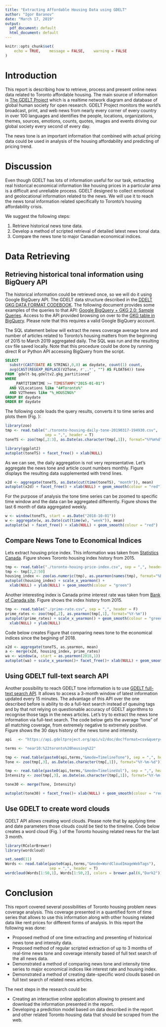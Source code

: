 ```yaml
---
title: "Extracting Affordable Housing Data using GDELT"
author: "Igor Baranov"
date: "March 17, 2019"
output:
  pdf_document: default
  html_document: default
---
```


```r
knitr::opts_chunk$set(
	echo = TRUE, 	message = FALSE,	warning = FALSE
)
```

# Introduction
This report is describing how to retrieve, process and present online news data related to Toronto affordable housing. The main source of information is [The GDELT Project](https://www.gdeltproject.org/) which is a realtime network diagram and database of global human society for open research. GDELT Project monitors the world's broadcast, print, and web news from nearly every corner of every country in over 100 languages and identifies the people, locations, organizations, themes, sources, emotions, counts, quotes, images and events driving our global society every second of every day.

The news tone is an important information that combined with actual pricing data could be used in analysis of the housing affordability and predicting of pricing trend.

# Discussion
Even though GDELT has lots of information useful for our task, extracting real historical economical information like housing prices in a particular area is a difficult and unreliable process. GDELT designed to collect emotional and geolocational information related to the news. We will use it to reach the news tonal information related specifically to Toronto's housing affordability crisis.

We suggest the following steps:


 1. Retrieve historical news tone data.
 2. Develop a method of scripted retrieval of detailed latest news tonal data.
 3. Compare the news tone to major Canadian economical indices.

# Data Retrieving

## Retrieving historical tonal information using BigQuery API

The historical information could be retrieved once, so we will do it using Google BigQuery API. The GDELT data structure described in the [DDELT GKG DATA FORMAT CODEBOOK](http://data.gdeltproject.org/documentation/GDELT-Global_Knowledge_Graph_Codebook-V2.1.pdf). The following document provides some examples of the queries to that API: [Google BigQuery + GKG 2.0: Sample Queries](https://blog.gdeltproject.org/google-bigquery-gkg-2-0-sample-queries/). Access to the API provided browsing on over to the [GKG table in BigQuery](https://bigquery.cloud.google.com/table/gdelt-bq:gdeltv2.gkg). Please note that this requires a valid Google BigQuery account.

The SQL statement below will extract the news coverage average tone and number of articles related to Toronto's housing matters from the beginning of 2015 to March 2019 aggregated daily. The SQL was run and the resulting csv file saved locally. Note that this procedure could be done by running direct R or Python API accessing BigQuery from the script.

\newpage

```sql
SELECT 
  substr(CAST(DATE AS STRING),0,8) as daydate, count(1) count,
  avg(CAST(REGEXP_REPLACE(V2Tone, r',.*', "") AS FLOAT64)) tone
FROM `gdelt-bq.gdeltv2.gkg_partitioned` 
WHERE 
    _PARTITIONTIME >= TIMESTAMP("2015-01-01") 
  AND V2Locations like "4#Toronto%"
  AND V2Themes like "%_HOUSING%"
GROUP BY daydate
ORDER BY daydate
```
The following code loads the query results, converts it to time series and plots them (Fig. \ref{fig:fig1}):

```r
library(zoo)
tmp <- read.table("./toronto-housing-daily-tone-20190317-194930.csv", 
                  sep = ",", header = T)
toneTS <- zoo(tmp[,2:3], as.Date(as.character(tmp[,1]), format="%Y%m%d"))
```
```r
library(ggplot2)
autoplot(toneTS) + facet_free() + xlab(NULL)
```

\newpage

As we can see, the daily aggregation is not very representative. Let's aggregate the news tone and article count numbers monthly. Figure \ref{fig:fg2}  displays the resulting data supplemented with trend lines.

```r
x2d <- aggregate(toneTS, as.Date(cut(time(toneTS), "month")), mean)
autoplot(x2d) + facet_free() + xlab(NULL) + geom_smooth(colour = "red")
```

\newpage

For the purpose of analysis the tone time series can be zoomed to specific time window and the data can be aggregated differently. Figure \ref{fig:fig3} shows the last 6 month of data aggregated weekly.

```r
w <- window(toneTS, start = as.Date("2018-10-01"))
w <- aggregate(w, as.Date(cut(time(w), "week")), mean)
autoplot(w) + facet_free() + xlab(NULL) + geom_smooth(colour = "red")
```

## Compare News Tone to Economical Indices

Lets extract housing price index. This information was taken from [Statistics Canada](https://www150.statcan.gc.ca/t1/tbl1/en/tv.action?pid=1810020501). Figure \ref{fig:fig4} shows Toronto housing index history from 2015.

```r
tmp <- read.table("./toronto-houing-price-index.csv", sep = ",", header = T)
tmp <- tmp[2,2:50]
housing_index <- zoo(as.numeric(tmp), as.yearmon(names(tmp), format="%B.%Y"))
autoplot(housing_index) + scale_x_yearmon() + 
  xlab(NULL) + ylab(NULL) + geom_smooth(colour = "green")
```

Another interesting index is Canada prime interest rate was taken from [Bank of Canada site](https://www.bankofcanada.ca/stats/results//csv?rangeType=dates&ByDate_frequency=daily&lP=lookup_canadian_interest.php&sR=2009-03-18&se=V122495&dF=2015-01-01&dT=2019-03-18). Figure \ref{fig:fig5} shows the index history from 2015.

```r
tmp <- read.table("./prime-rate.csv", sep = ",", header = F)
prime_rates <- zoo(tmp[,2], as.yearmon(tmp[,1], format="%Y-%m"))
autoplot(prime_rates) + scale_x_yearmon() + geom_smooth(colour = "green") +
  xlab(NULL) + ylab(NULL)
```

Code below creates Figure \ref{fig:fig6} that comparing news tone to the economical indices since the begining of 2018.

```r
x2d <- aggregate(toneTS, as.yearmon, mean)
a <- merge(x2d, housing_index, prime_rates)
wa <- window(a, start = as.yearmon(2018,1))
autoplot(wa) + scale_x_yearmon()+ facet_free()+ xlab(NULL) + geom_smooth(colour = "red")
```

\newpage

## Using GDELT full-text search API

Another possibility to reach GDELT tone information is to use [GDELT full-text search  API](https://blog.gdeltproject.org/gdelt-doc-2-0-api-debuts/). It allows to access a 3-month window of latest information updated every 15 minutes. The advantage of this API over the one described before is ability to do a full-text search instead of queuing tags and by that not relying on questionable accuracy of GDELT algorithms to recognise those tags in the news articles. Let's try to extract the news tone information via full-text search. The code below gets the average "tone" of all matching coverage, from extremely negative to extremely positive. Figure \ref{fig:fig7} shows the 30 days history of the news tome and intensity.

```r
api   <- "https://api.gdeltproject.org/api/v2/doc/doc?format=csv&query="

terms <- "near10:%22toronto%20housing%22"

tmp <- read.table(paste0(api,terms,"&mode=TimelineTone"), sep = ",", header = T)
Tone <- zoo(tmp[,3], as.Date(as.character(tmp[,1]), format="%Y-%m-%d"))

tmp <- read.table(paste0(api,terms,"&mode=TimelineVol"), sep = ",", header = T)
Intensity <- zoo(tmp[,3], as.Date(as.character(tmp[,1]), format="%Y-%m-%d"))

tone30 <- merge(Tone, Intensity)

autoplot(tone30) + facet_free()+ xlab(NULL) + geom_smooth(colour = "red")
```

\newpage

## Use GDELT to create word clouds

GDELT API allows creating word clouds. Please note that by applying time and date parameters those clouds could be tied to the timeline. Code below creates a word cloud (Fig. \ref{fig:fig8}) of the Toronto housing related news for the last 3 month.

```r
library(RColorBrewer)
library(wordcloud)

set.seed(11)
Words <- read.table(paste0(api,terms,"&mode=WordCloudImageWebTags"),
                    sep = ",", header = T)
wordcloud(Words[1:50,1], Words[1:50,2], colors = brewer.pal(6,"Dark2"))
```

\newpage

# Conclusion

This report covered several possibilities of Toronto housing problem news coverage analysis. This coverage presented in a quantified form of time series that allows to use this information along with other housing related data like rent prices for different forms of analysis. In this report the following was done:

 - Proposed method of one time extracting and presenting of historical news tone and intensity data.
 - Proposed method of regular scripted extraction of up to 3 months of real-time news tone and coverage intensity based of full text search of the all news data.
  - Demonstrated a method of comparing news tone and intensity time series to major economical indices like interest rate and housing index.
  - Demonstrated a method of creating date-specific word clouds based on full text search of related news articles.

The next steps in the research could be:

 - Creating an interactive online application allowing to present and download the information presented in the report.
 - Developing a prediction model based on data described in the report and other related Toronto housing data that should be scraped from the web.